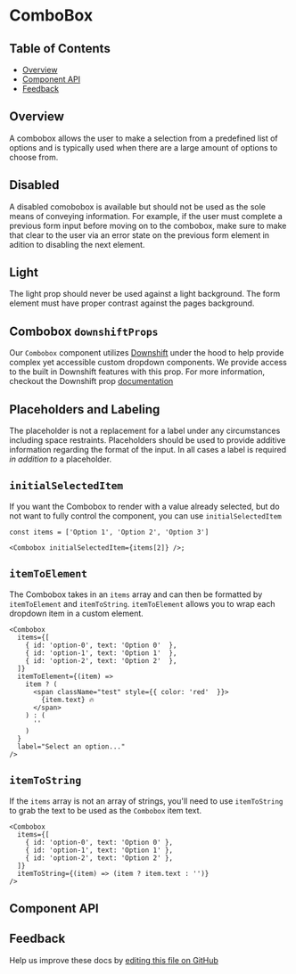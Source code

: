
# ComboBox

## Table of Contents

- [Overview](#overview)
- [Component API](#component-api)
- [Feedback](#feedback)

## Overview

A combobox allows the user to make a selection from a predefined list of options
and is typically used when there are a large amount of options to choose from.

<Preview>
  <Story id="combobox--combobox" />
</Preview>

## Disabled

A disabled comobobox is available but should not be used as the sole means of
conveying information. For example, if the user must complete a previous form
input before moving on to the combobox, make sure to make that clear to the user
via an error state on the previous form element in adition to disabling the next
element.

<Preview>
  <Story id="combobox--disabled" />
</Preview>

## Light

The light prop should never be used against a light background. The form element
must have proper contrast against the pages background.

<Preview>
  <Story id="combobox--light" />
</Preview>

## Combobox `downshiftProps`

Our `Combobox` component utilizes [Downshift](https://www.downshift-js.com/)
under the hood to help provide complex yet accessible custom dropdown
components. We provide access to the built in Downshift features with this prop.
For more information, checkout the Downshift prop
[documentation](https://www.downshift-js.com/downshift#props-used-in-examples)

## Placeholders and Labeling

The placeholder is not a replacement for a label under any circumstances
including space restraints. Placeholders should be used to provide additive
information regarding the format of the input. In all cases a label is required
_in addition to_ a placeholder.

## `initialSelectedItem`

If you want the Combobox to render with a value already selected, but do not
want to fully control the component, you can use `initialSelectedItem`

```
const items = ['Option 1', 'Option 2', 'Option 3']

<Combobox initialSelectedItem={items[2]} />;
```

## `itemToElement`

The Combobox takes in an `items` array and can then be formatted by
`itemToElement` and `itemToString`. `itemToElement` allows you to wrap each
dropdown item in a custom element.

```
<Combobox
  items={[
    { id: 'option-0', text: 'Option 0'  },
    { id: 'option-1', text: 'Option 1'  },
    { id: 'option-2', text: 'Option 2'  },
  ]}
  itemToElement={(item) =>
    item ? (
      <span className="test" style={{ color: 'red'  }}>
        {item.text} 🔥
      </span>
    ) : (
      ''
    )
  }
  label="Select an option..."
/>
```

## `itemToString`

If the `items` array is not an array of strings, you'll need to use
`itemToString` to grab the text to be used as the `Combobox` item text.

```
<Combobox
  items={[
    { id: 'option-0', text: 'Option 0' },
    { id: 'option-1', text: 'Option 1' },
    { id: 'option-2', text: 'Option 2' },
  ]}
  itemToString={(item) => (item ? item.text : '')}
/>
```

## Component API

<Props sort="asc" />

## Feedback

Help us improve these docs by
[editing this file on GitHub](https://github.com/carbon-design-system/carbon/edit/master/packages/react/src/components/ComboBox/ComboBox.stories.mdx)
